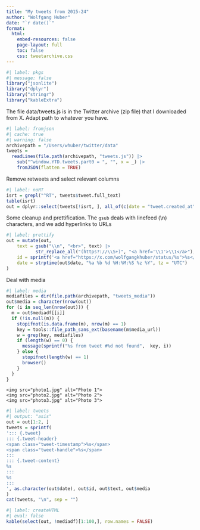 ```yaml
---
title: "My tweets from 2015-24"
author: "Wolfgang Huber"
date: "`r date()`"
format:
  html:
    embed-resources: false
    page-layout: full
    toc: false
    css: tweetarchive.css
---
```

```r
#| label: pkgs
#| message: false
library("jsonlite")
library("dplyr")
library("stringr")
library("kableExtra")
```

The file data/tweets.js is in the Twitter archive (zip file) that I downloaded from X. Adapt path to whatever you have.

```r
#| label: fromjson
#| cache: true
#| warning: false
archivepath = "/Users/whuber/twitter/data" 
tweets = 
  readLines(file.path(archivepath, "tweets.js")) |>
    sub("^window.YTD.tweets.part0 = ", "", x = _) |>
    fromJSON(flatten = TRUE) 
```

Remove retweets and select relevant columns

```r
#| label: noRT
isrt = grepl("^RT", tweets$tweet.full_text)
table(isrt)
out = dplyr::select(tweets[!isrt, ], all_of(c(date = "tweet.created_at", text = "tweet.full_text", id = "tweet.id", mediadf = "tweet.entities.media")))
```

Some cleanup and prettification. The `gsub` deals with linefeed (\\n) characters, and we add hyperlinks to URLs 

```r
#| label: prettify
out = mutate(out, 
    text = gsub("\\n", "<br>", text) |>
           str_replace_all("(https?://\\S+)", "<a href='\\1'>\\1</a>"),
    id = sprintf('<a href="https://x.com/wolfgangkhuber/status/%s">%s</a>', id, id),
    date = strptime(out$date, "%a %b %d %H:%M:%S %z %Y", tz = "UTC")
)
```

Deal with media
```r
#| label: media
mediafiles = dir(file.path(archivepath, "tweets_media"))
out$media = character(nrow(out))
for (i in seq_len(nrow(out))) {
  m = out$mediadf[[i]]
  if (!is.null(m)) {
    stopifnot(is.data.frame(m), nrow(m) == 1)
    key = tools::file_path_sans_ext(basename(m$media_url))
    w = grep(key, mediafiles)
    if (length(w) == 0) {
      message(sprintf("%s from tweet #%d not found",  key, i))
    } else {
      stopifnot(length(w) == 1)
      browser()
    }
  }
}
```

::: {.tweet-media}
    <img src="photo1.jpg" alt="Photo 1">
    <img src="photo2.jpg" alt="Photo 2">
    <img src="photo3.jpg" alt="Photo 3">
::: 

```r
#| label: tweets
#| output: "asis"
out = out[1:2, ]
tweets = sprintf(
'::: {.tweet}
::: {.tweet-header}
<span class="tweet-timestamp">%s</span>
<span class="tweet-handle">%s</span>
:::  
::: {.tweet-content}
%s
:::  
%s
:::
', as.character(out$date), out$id, out$text, out$media
)
cat(tweets, "\n", sep = "")
```

```r
#| label: createHTML
#| eval: false
kable(select(out, !mediadf)[1:100,], row.names = FALSE) 
```